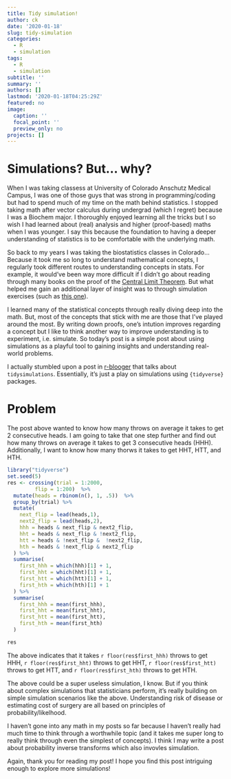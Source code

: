 ```yaml
---
title: Tidy simulation!
author: ck
date: '2020-01-18'
slug: tidy-simulation
categories:
  - R
  - simulation
tags:
  - R
  - simulation
subtitle: ''
summary: ''
authors: []
lastmod: '2020-01-18T04:25:29Z'
featured: no
image:
  caption: ''
  focal_point: ''
  preview_only: no
projects: []
---
```


# Simulations? But... why?

When I was taking classess at University of Colorado Anschutz Medical Campus, I was one of those guys that was strong in programming/coding but had to spend much of my time on the math behind statistics. I stopped taking math after vector calculus during undergrad (which I regret) because I was a Biochem major. I thoroughly enjoyed learning all the tricks but I so wish I had learned about (real) analysis and higher (proof-based) maths when I was younger. I say this because the foundation to having a deeper understanding of statistics is to be comfortable with the underlying math. 

So back to my years I was taking the biostatistics classes in Colorado... Because it took me so long to understand mathematical concepts, I regularly took different routes to understanding concepts in stats. For example, it would've been way more difficult if I didn't go about reading through many books on the proof of the [Central Limit Theorem](https://www.cs.toronto.edu/~yuvalf/CLT.pdf). But what helped me gain an additional layer of insight was to through simulation exercises (such as [this one](http://www.ltcconline.net/greenl/java/Statistics/clt/cltsimulation.html)). 

I learned many of the statistical concepts through really diving deep into the math. But, most of the concepts that stick with me are those that I've played around the most. By writing down proofs, one's intution improves regarding a concept but I like to think another way to improve understanding is to experiment, i.e. simulate. So today's post is a simple post about using simulations as a playful tool to gaining insights and understanding real-world problems.

I actually stumbled upon a post in [r-blooger](https://www.r-bloggers.com/fellers-coin-tossing-puzzle-tidy-simulation-in-r/) that talks about `tidysimulations`. Essentially, it's just a play on simulations using `{tidyverse}` packages. 

# Problem

The post above wanted to know how many throws on average it takes to get 2 consecutive heads. I am going to take that one step further and find out how many throws on average it takes to get 3 consecutive heads (HHH). Additionally, I want to know how many thorws it takes to get HHT, HTT, and HTH.

```r
library("tidyverse")
set.seed(5)
res <- crossing(trial = 1:2000,
         flip = 1:200)  %>%
  mutate(heads = rbinom(n(), 1, .5))  %>%
  group_by(trial) %>% 
  mutate(
    next_flip = lead(heads,1),
    next2_flip = lead(heads,2),
    hhh = heads & next_flip & next2_flip,
    hht = heads & next_flip & !next2_flip,
    htt = heads & !next_flip &  !next2_flip,
    hth = heads & !next_flip & next2_flip
  ) %>% 
  summarise(
    first_hhh = which(hhh)[1] + 1,
    first_hht = which(hht)[1] + 1,
    first_htt = which(htt)[1] + 1,
    first_hth = which(hth)[1] + 1
  ) %>%
  summarise(
    first_hhh = mean(first_hhh),
    first_hht = mean(first_hht),
    first_htt = mean(first_htt),
    first_hth = mean(first_hth)
  )

res
```

The above indicates that it takes  `r floor(res$first_hhh)` throws to get HHH, `r floor(res$first_hht)` throws to get HHT, `r floor(res$first_htt)` throws to get HTT, and `r floor(res$first_hth)` throws to get HTH. 

The above could be a super useless simulation, I know. But if you think about complex simulations that statisticians perform, it's really building on simple simulation scenarios like the above. Understanding risk of disease or estimating cost of surgery are all based on principles of probability/likelhood. 

I haven't gone into any math in my posts so far because I haven't really had much time to think through a worthwhile topic (and it takes me super long to really think through even the simplest of concepts). I think I may write a post about probability inverse transforms which also invovles simulation. 

Again, thank you for reading my post! I hope you find this post intriguing enough to explore more simulations!
